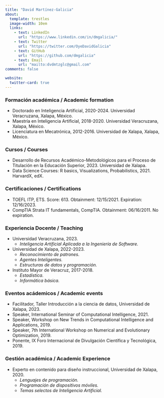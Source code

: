 ```yaml
---
title: "David Martínez-Galicia"
about:
  template: trestles
  image-width: 10em
  links: 
    - text: LinkedIn
      url: "https://www.linkedin.com/in/dmgalicia/"
    - text: Twitter
      url: "https://twitter.com/OyeDavidGalicia"
    - text: GitHub
      url: "https://github.com/dmgalicia"
    - text: Email
      url: "mailto:dvdmtzglc@gmail.com"
comments: false

website: 
  twitter-card: true
---
```


::: column-page
### Formación académica / Academic formation

-   Doctorado en Inteligencia Artificial, 2020-2024. Universidad Veracruzana, Xalapa, México.
-   Maestría en Inteligencia Artificial, 2018-2020. Universidad Veracruzana, Xalapa, México.
-   Licenciatura en Mecatrónica, 2012-2016. Universidad de Xalapa, Xalapa, México.

### Cursos / Courses

-   Desarrollo de Recursos Académico-Metodológicos para el Proceso de Titulación en la Educación Superior, 2023. Universidad de Xalapa.
-   Data Science Courses: R basics, Visualizations, Probabilistics, 2021. HarvardX, edX.

### Certificaciones / Certifications

-   TOEFL ITP, ETS. Score: 613. Obtainment: 12/15/2021. Expiration: 12/16/2023.
-   CompTIA Strata IT fundamentals, CompTIA. Obtainment: 06/16/2011. No expiration.

### Experiencia Docente / Teaching

-   Universidad Veracruzana, 2023.
    -   *Inteligencia Artificial Aplicada a la Ingeniería de Software.*
-   Universidad de Xalapa, 2022-2023.
    -   *Reconocimiento de patrones.*
    -   *Agentes Inteligentes.*
    -   *Estructuras de datos y programación.*
-   Instituto Mayor de Veracruz, 2017-2018.
    -   *Estadística.*
    -   *Informática básica.*

### Eventos acádemicos / Academic events

-   Facilitador, Taller Introducción a la ciencia de datos, Universidad de Xalapa, 2023.
-   Speaker, International Seminar of Computational Intelligence, 2021.
-   Speaker, Workshop on New Trends in Computational Intelligence and Applications, 2019.
-   Speaker, 7th International Workshop on Numerical and Evolutionary Optimization, 2019.
-   Ponente, IX Foro Internacional de Divulgación Científica y Tecnológica, 2019.

### Gestión académica / Academic Experience

-   Experto en contenido para diseño instruccional, Universidad de Xalapa, 2020.
    -   *Lenguajes de programación.*
    -   *Programación de dispositivos móviles.*
    -   *Temas selectos de Inteligencia Artificial.*
:::
